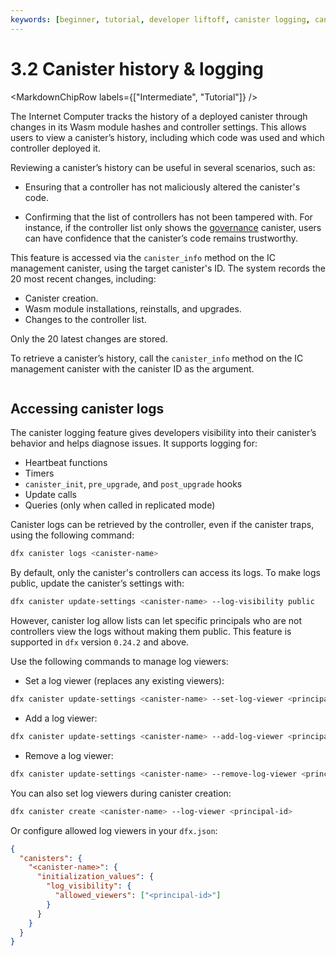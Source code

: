 ```yaml
---
keywords: [beginner, tutorial, developer liftoff, canister logging, canister history, logging, history]
---
```



# 3.2 Canister history & logging

<MarkdownChipRow labels={["Intermediate", "Tutorial"]} />

The Internet Computer tracks the history of a deployed <GlossaryTooltip>canister</GlossaryTooltip> through changes in its Wasm module hashes and controller settings. This allows users to view a canister’s history, including which code was used and which controller deployed it.

Reviewing a canister’s history can be useful in several scenarios, such as:

- Ensuring that a controller has not maliciously altered the canister's code.

- Confirming that the list of controllers has not been tampered with. For instance, if the controller list only shows the [governance](https://learn.internetcomputer.org/hc/en-us/articles/34574082263700-Tokenomics-Governance) canister, users can have confidence that the canister’s code remains trustworthy.

This feature is accessed via the `canister_info` method on the IC management canister, using the target canister's ID. The system records the 20 most recent changes, including:

- Canister creation.
- Wasm module installations, reinstalls, and upgrades.
- Changes to the controller list.

Only the 20 latest changes are stored.

To retrieve a canister’s history, call the `canister_info` method on the IC management canister with the canister ID as the argument.

```rust file=../../../references/samples/rust/canister-info/src/lib.rs
```

## Accessing canister logs

The <GlossaryTooltip>canister</GlossaryTooltip> logging feature gives developers visibility into their canister’s behavior and helps diagnose issues. It supports logging for:

- Heartbeat functions
- Timers
- `canister_init`, `pre_upgrade`, and `post_upgrade` hooks
- Update calls
- Queries (only when called in replicated mode)

Canister logs can be retrieved by the controller, even if the canister traps, using the following command:

```bash
dfx canister logs <canister-name>
```

By default, only the canister's controllers can access its logs. To make logs public, update the canister’s settings with:

```bash
dfx canister update-settings <canister-name> --log-visibility public
```

However, canister log allow lists can let specific principals who are not controllers view the logs without making them public. This feature is supported in `dfx` version `0.24.2` and above.

Use the following commands to manage log viewers:

- Set a log viewer (replaces any existing viewers):

```bash
dfx canister update-settings <canister-name> --set-log-viewer <principal-id>
```

- Add a log viewer:

```bash
dfx canister update-settings <canister-name> --add-log-viewer <principal-id>
```

- Remove a log viewer:

```bash
dfx canister update-settings <canister-name> --remove-log-viewer <principal-id>
```

You can also set log viewers during canister creation:

```bash
dfx canister create <canister-name> --log-viewer <principal-id>
```

Or configure allowed log viewers in your `dfx.json`:

```json
{
  "canisters": {
    "<canister-name>": {
      "initialization_values": {
        "log_visibility": {
          "allowed_viewers": ["<principal-id>"]
        }
      }
    }
  }
}
```


<TutorialFooter />